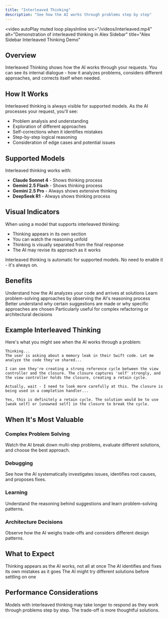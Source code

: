 ```yaml
---
title: "Interleaved Thinking"
description: "See how the AI works through problems step by step"
---
```


<video
  autoPlay
  muted
  loop
  playsInline
  src="/videos/interleaved.mp4"
  alt="Demonstration of interleaved thinking in Alex Sidebar"
  title="Alex Sidebar Interleaved Thinking Demo"
></video>

## Overview

Interleaved Thinking shows how the AI works through your requests. You can see its internal dialogue - how it analyzes problems, considers different approaches, and corrects itself when needed.

## How It Works

Interleaved thinking is always visible for supported models. As the AI processes your request, you'll see:

- Problem analysis and understanding
- Exploration of different approaches
- Self-corrections when it identifies mistakes
- Step-by-step logical reasoning
- Consideration of edge cases and potential issues

## Supported Models

Interleaved thinking works with:
- **Claude Sonnet 4** - Shows thinking process
- **Gemini 2.5 Flash** - Shows thinking process
- **Gemini 2.5 Pro** - Always shows extensive thinking
- **DeepSeek R1** - Always shows thinking process

## Visual Indicators

When using a model that supports interleaved thinking:
- Thinking appears in its own section
- You can watch the reasoning unfold
- Thinking is visually separated from the final response
- The AI may revise its approach as it works

<Note>
Interleaved thinking is automatic for supported models. No need to enable it - it's always on.
</Note>

## Benefits

<CardGroup cols={2}>
  <Card title="Transparency" icon="eye">
    Understand how the AI analyzes your code and arrives at solutions
  </Card>
  
  <Card title="Learning" icon="graduation-cap">
    Learn problem-solving approaches by observing the AI's reasoning process
  </Card>
  
  <Card title="Debugging" icon="bug">
    Better understand why certain suggestions are made or why specific approaches are chosen
  </Card>
  
  <Card title="Complex Problems" icon="puzzle-piece">
    Particularly useful for complex refactoring or architectural decisions
  </Card>
</CardGroup>

## Example Interleaved Thinking

Here's what you might see when the AI works through a problem:

```
Thinking...
The user is asking about a memory leak in their Swift code. Let me analyze the code they've shared...

I can see they're creating a strong reference cycle between the view controller and the closure. The closure captures 'self' strongly, and the view controller holds the closure, creating a retain cycle.

Actually, wait - I need to look more carefully at this. The closure is being used in a completion handler... 

Yes, this is definitely a retain cycle. The solution would be to use [weak self] or [unowned self] in the closure to break the cycle.
```

## When It's Most Valuable

### Complex Problem Solving
Watch the AI break down multi-step problems, evaluate different solutions, and choose the best approach.

### Debugging
See how the AI systematically investigates issues, identifies root causes, and proposes fixes.

### Learning
Understand the reasoning behind suggestions and learn problem-solving patterns.

### Architecture Decisions
Observe how the AI weighs trade-offs and considers different design patterns.

## What to Expect

<Steps>
  <Step title="Progressive Updates">
    Thinking appears as the AI works, not all at once
  </Step>
  
  <Step title="Self-Correction">
    The AI identifies and fixes its own mistakes as it goes
  </Step>
  
  <Step title="Multiple Approaches">
    The AI might try different solutions before settling on one
  </Step>
</Steps>

## Performance Considerations

<Info>
  Models with interleaved thinking may take longer to respond as they work through problems step by step. The trade-off is more thoughtful solutions.
</Info>

